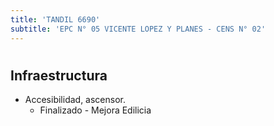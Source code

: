 ```yaml
---
title: 'TANDIL 6690'
subtitle: 'EPC N° 05 VICENTE LOPEZ Y PLANES - CENS N° 02'
---
```


#
## Infraestructura

* Accesibilidad, ascensor. 
    + Finalizado - Mejora Edilicia 




